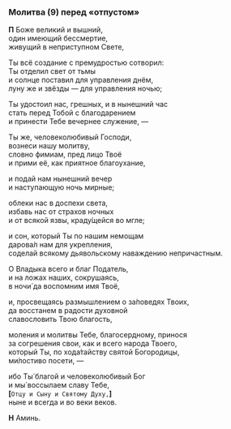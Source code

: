 <span id="molitva9" />

### Молитва (9) перед «отпустом»

**П** Боже великий и вышний,  
один имеющий бессмертие,  
живущий в неприступном Свете,

Ты всё создание с премудростью сотворил:  
Ты отделил свет от тьмы  
и солнце поставил для управления днём,  
луну же и звёзды — для управления ночью;

Ты удостоил нас, грешных, и в нынешний час  
стать перед Тобой с благодарением  
и принести Тебе вечернее служение, —

Ты же, человеколюбивый Господи,  
вознеси нашу молитву,  
словно фимиам, пред лицо Твоё  
и прими её, как приятное благоухание,

и подай нам нынешний вечер  
и наступающую ночь мирные;

облеки нас в доспехи света,  
избавь нас от страхов ночных  
и от всякой язвы, краду́щейся во мгле;

и сон, который Ты по нашим немощам  
дарова́л нам для укрепления,  
соделай всякому дьявольскому наваждению непричастным.

О Владыка всего и благ Податель,  
и на ложах наших, сокрушаясь,  
в ночи́ да воспомним имя Твоё,

и, просвещаясь размышлением о за́поведях Твоих,  
да восстанем в радости духовной  
славословить Твою благость,

моления и молитвы Тебе, благосердному, принося  
за согрешения свои, как и всего народа Твоего,  
который Ты, по хода́тайству святой Богородицы,  
ми́лостиво посети, —

ибо Ты́ благой и человеколюбивый Бог  
и мы́ воссылаем славу Тебе,  
**[**`Отцу и Сыну и Святому Духу,`**]**  
ныне и всегда и во веки веков.

**Н** Аминь.
